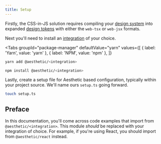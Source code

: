 ```yaml
---
title: Setup
---
```



Firstly, the CSS-in-JS solution requires compiling your [design system](../../design-system.md) into
expanded [design tokens](../../design-tokens/web/tsx.md) with either the `web-tsx` or `web-jsx`
formats.

Next you'll need to install an [integration](../../integrations.md) of your choice.

<Tabs
  groupId="package-manager"
  defaultValue="yarn"
  values={[
    { label: 'Yarn', value: 'yarn' },
    { label: 'NPM', value: 'npm' },
  ]}
>
  <TabItem value="yarn">

```bash
yarn add @aesthetic/<integration>
```

  </TabItem>
  <TabItem value="npm">

```bash
npm install @aesthetic/<integration>
```

  </TabItem>
</Tabs>

Lastly, create a setup file for Aesthetic based configuration, typically within your project source.
We'll name ours `setup.ts` going forward.

```bash
touch setup.ts
```

## Preface

In this documentation, you'll come across code examples that import from `@aesthetic/<integration>`.
This module _should_ be replaced with your integration of choice. For example, if you're using
React, you should import from `@aesthetic/react` instead.
